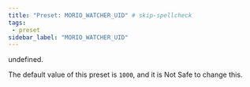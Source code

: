 ```yaml
---
title: "Preset: MORIO_WATCHER_UID" # skip-spellcheck
tags:
 - preset
sidebar_label: "MORIO_WATCHER_UID"
---
```


undefined.

<Note>

The default value of this preset is `1000`, and it is <Label style="danger">Not Safe</Label> to change this.

</Note>
